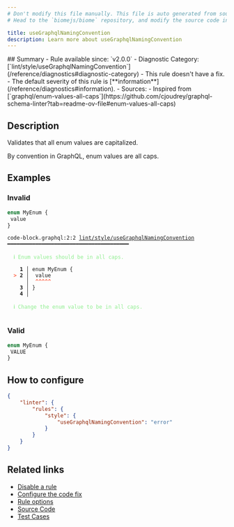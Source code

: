 ```yaml
---
# Don't modify this file manually. This file is auto generated from source, and you will lose your changes next time the website is built.
# Head to the `biomejs/biome` repository, and modify the source code in there.

title: useGraphqlNamingConvention
description: Learn more about useGraphqlNamingConvention
---
```


<Tabs>
<TabItem label="GraphQL" icon="seti:graphql">
## Summary
- Rule available since: `v2.0.0`
- Diagnostic Category: [`lint/style/useGraphqlNamingConvention`](/reference/diagnostics#diagnostic-category)
- This rule doesn't have a fix.
- The default severity of this rule is [**information**](/reference/diagnostics#information).
- Sources: 
  - Inspired from [`graphql/enum-values-all-caps`](https://github.com/cjoudrey/graphql-schema-linter?tab=readme-ov-file#enum-values-all-caps)

## Description
Validates that all enum values are capitalized.

By convention in GraphQL, enum values are all caps.

## Examples

### Invalid

```graphql
enum MyEnum {
 value
}
```

<pre class="language-text"><code class="language-text">code-block.graphql:2:2 <a href="https://biomejs.dev/linter/rules/use-graphql-naming-convention">lint/style/useGraphqlNamingConvention</a> ━━━━━━━━━━━━━━━━━━━━━━━━━━━━━━━━━━━━━━━<br /><br />  <strong><span style="color: lightgreen;">ℹ</span></strong> <span style="color: lightgreen;">Enum values should be in all caps.</span><br />  <br />    <strong>1 │ </strong>enum MyEnum &#123;<br />  <strong><span style="color: Tomato;">&gt;</span></strong> <strong>2 │ </strong> value<br />   <strong>   │ </strong> <strong><span style="color: Tomato;">^</span></strong><strong><span style="color: Tomato;">^</span></strong><strong><span style="color: Tomato;">^</span></strong><strong><span style="color: Tomato;">^</span></strong><strong><span style="color: Tomato;">^</span></strong><br />    <strong>3 │ </strong>&#125;<br />    <strong>4 │ </strong><br />  <br />  <strong><span style="color: lightgreen;">ℹ</span></strong> <span style="color: lightgreen;">Change the enum value to be in all caps.</span><br />  <br /></code></pre>

### Valid

```graphql
enum MyEnum {
 VALUE
}
```

## How to configure
```json title="biome.json"
{
	"linter": {
		"rules": {
			"style": {
				"useGraphqlNamingConvention": "error"
			}
		}
	}
}

```
## Related links

- [Disable a rule](/linter/#disable-a-rule)
- [Configure the code fix](/linter#configure-the-code-fix)
- [Rule options](/linter/#rule-options)
- [Source Code](https://github.com/biomejs/biome/blob/main/crates/biome_graphql_analyze/src/lint/style/use_graphql_naming_convention.rs)
- [Test Cases](https://github.com/biomejs/biome/blob/main/crates/biome_graphql_analyze/tests/specs/style/useGraphqlNamingConvention)

</TabItem>
</Tabs>

